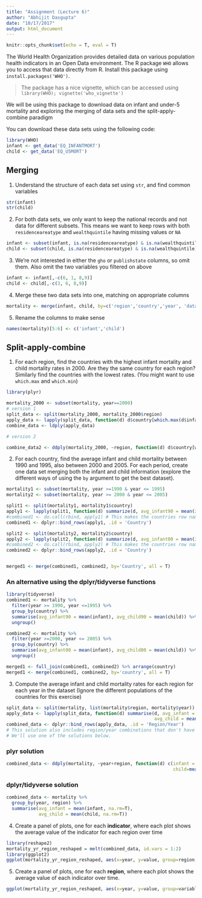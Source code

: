 ```yaml
---
title: "Assignment (Lecture 6)"
author: "Abhijit Dasgupta"
date: "10/17/2017"
output: html_document
---
```


```r
knitr::opts_chunk$set(echo = T, eval = T)


```

The World Health Organization provides detailed data on various population health indicators in an Open Data environment. The R package `WHO` allows you to access that data directly from R. Install this package using `install.packages('WHO')`.

> The package has a nice vignette, which can be accessed using `library(WHO); vignette('who_vignette')`

We will be using this package to download data on infant and under-5 mortality and exploring the merging of data sets and the split-apply-combine paradigm

You can download these data sets using the following code:
```r
library(WHO)
infant <- get_data('EQ_INFANTMORT')
child <- get_data('EQ_U5MORT')
```

## Merging

1. Understand the structure of each data set using `str`, and find common variables
```r
str(infant)
str(child)
```
2. For both data sets, we only want to keep the national records and not data for different subsets. This means we want to keep rows with both `residenceareatype` and `wealthquintile` having missing values or `NA`
```r
infant <- subset(infant, is.na(residenceareatype) & is.na(wealthquintile))
child <- subset(child, is.na(residenceareatype) & is.na(wealthquintile))
```
3. We're not interested in either the `gho` or `publishstate` columns, so omit them. Also omit the two variables you filtered on above
```r
infant <- infant[,-c(6, 1, 8,9)]
child <- child[,-c(3, 6, 8,9)]
```
4. Merge these two data sets into one, matching on appropriate columns
```r
mortality <- merge(infant, child, by=c('region','country','year', 'datasource'))
```
5. Rename the columns to make sense
```r
names(mortality)[5:6] <- c('infant','child')
```

## Split-apply-combine

1. For each region, find the countries with the highest infant mortality and child mortality rates in 2000. Are they the same country for each region? Similarly find the countries with the lowest rates. (You might want to use `which.max` and `which.min`)
```r
library(plyr)

mortality_2000 <- subset(mortality, year==2000)
# version 1
split_data <- split(mortality_2000, mortality_2000$region)
apply_data <- lapply(split_data, function(d) d$country[which.max(d$infant)])
combine_data <- ldply(apply_data)

# version 2

combine_data2 <- ddply(mortality_2000, ~region, function(d) d$country[which.max(d$infant)])
```

2. For each country, find the average infant and child mortality between 1990 and 1995, also between 2000 and 2005. For each period, create one data set merging both the infant and child information (explore the different ways of using the `by` argument to get the best dataset). 
```r
mortality1 <- subset(mortality, year >=1990 & year <= 1995)
mortality2 <- subset(mortality, year >= 2000 & year <= 2005)

split1 <- split(mortality1, mortality1$country)
apply1 <- lapply(split1, function(d) summarize(d, avg_infant90 = mean(infant), avg_child90 = mean(child))) 
#combined1 <- do.call(rbind, apply1) # This makes the countries row names, which isn't the best solution
combined1 <- dplyr::bind_rows(apply1, .id = 'Country')

split2 <- split(mortality2, mortality2$country)
apply2 <- lapply(split2, function(d) summarize(d, avg_infant00 = mean(infant), avg_child00 = mean(child))) 
#combined2 <- do.call(rbind, apply2) # This makes the countries row names, which isn't the best solution
combined2 <- dplyr::bind_rows(apply2, .id = 'Country')


merged1 <- merge(combined1, combined2, by='Country', all = T)

```
### An alternative using the dplyr/tidyverse functions
```r
library(tidyverse)
combined1 <- mortality %>% 
  filter(year >= 1990, year <=1995) %>% 
  group_by(country) %>% 
  summarise(avg_infant90 = mean(infant), avg_child90 = mean(child)) %>% 
  ungroup()

combined2 <- mortality %>% 
  filter(year >=2000, year <= 2005) %>% 
  group_by(country) %>% 
  summarise(avg_infant00 = mean(infant), avg_child00 = mean(child)) %>% 
  ungroup()

merged1 <- full_join(combined1, combined2) %>% arrange(country)
merged1 <- merge(combined1, combined2, by='country', all = T)
```


3. Compute the average infant and child mortality rates for each region for each year in the dataset (Ignore the different populations of the countries for this exercise)
```r
split_data <- split(mortality, list(mortality$region, mortality$year))
apply_data <- lapply(split_data, function(d) summarise(d, avg_infant = mean(infant, na.rm=T), 
                                                       avg_child = mean(child, na.rm=T)))
combined_data <- dplyr::bind_rows(apply_data, .id = 'Region/Year')
# This solution also includes region/year combinations that don't have any data. You'd have to filter this. 
# We'll use one of the solutions below.
```
### plyr solution
```r
combined_data <- ddply(mortality, ~year+region, function(d) c(infant = mean(d$infant, na.rm=T), 
                                                              child=mean(d$child, na.rm=T)))
```
### dplyr/tidyverse solution
```r
combined_data <- mortality %>% 
  group_by(year, region) %>% 
  summarise(avg_infant = mean(infant, na.rm=T),
            avg_child = mean(child, na.rm=T))


```


4. Create a panel of plots, one for each __indicator__, where each plot shows the average value of the indicator for each region over time
```r
library(reshape2)
mortality_yr_region_reshaped = melt(combined_data, id.vars = 1:2)
library(ggplot2)
ggplot(mortality_yr_region_reshaped, aes(x=year, y=value, group=region, color=region))+geom_point()+geom_line()+facet_wrap(~variable, nrow=2,scales='free_y')
```

5. Create a panel of plots, one for each __region__, where each plot shows the average value of each indicator over time. 
```r
ggplot(mortality_yr_region_reshaped, aes(x=year, y=value, group=variable, color=variable))+geom_point()+geom_line()+facet_wrap(~region, nrow=2)
```




